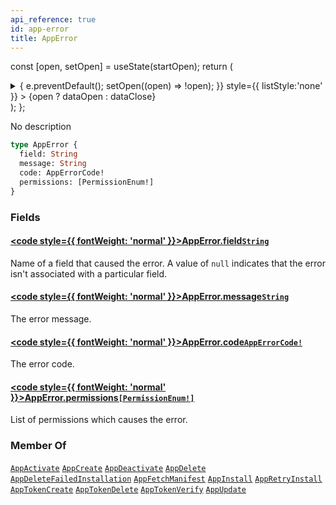 ```yaml
---
api_reference: true
id: app-error
title: AppError
---
```






const [open, setOpen] = useState(startOpen);
return (
<details {...(open ? { open: true } : {})} className="details" style={{ border:'none', boxShadow:'none', background:'var(--ifm-background-color)' }}>
<summary
onClick={(e) => {
e.preventDefault();
setOpen((open) => !open);
}}
style={{ listStyle:'none' }} >
{open ? dataOpen : dataClose}
</summary>
{open && children}
</details>
);
};

No description

```graphql
type AppError {
  field: String
  message: String
  code: AppErrorCode!
  permissions: [PermissionEnum!]
}
```

### Fields

#### [<code style={{ fontWeight: 'normal' }}>AppError.<b>field</b></code>](#)<Bullet />[`String`](../../../api-reference/miscellaneous/scalars/string.mdx) <Badge class="badge badge--secondary" text="scalar"/> <Badge class="badge badge--secondary" text="miscellaneous"/>

Name of a field that caused the error. A value of `null` indicates that the error isn't associated with a particular field.

#### [<code style={{ fontWeight: 'normal' }}>AppError.<b>message</b></code>](#)<Bullet />[`String`](../../../api-reference/miscellaneous/scalars/string.mdx) <Badge class="badge badge--secondary" text="scalar"/> <Badge class="badge badge--secondary" text="miscellaneous"/>

The error message.

#### [<code style={{ fontWeight: 'normal' }}>AppError.<b>code</b></code>](#)<Bullet />[`AppErrorCode!`](../../../api-reference/apps/enums/app-error-code.mdx) <Badge class="badge badge--secondary" text="non-null"/> <Badge class="badge badge--secondary" text="enum"/> <Badge class="badge badge--secondary" text="apps"/>

The error code.

#### [<code style={{ fontWeight: 'normal' }}>AppError.<b>permissions</b></code>](#)<Bullet />[`[PermissionEnum!]`](../../../api-reference/users/enums/permission-enum.mdx) <Badge class="badge badge--secondary" text="list"/> <Badge class="badge badge--secondary" text="enum"/> <Badge class="badge badge--secondary" text="users"/>

List of permissions which causes the error.

### Member Of

[`AppActivate`](../../../api-reference/apps/objects/app-activate.mdx) <Badge class="badge badge--secondary" text="object"/><Bullet />[`AppCreate`](../../../api-reference/apps/objects/app-create.mdx) <Badge class="badge badge--secondary" text="object"/><Bullet />[`AppDeactivate`](../../../api-reference/apps/objects/app-deactivate.mdx) <Badge class="badge badge--secondary" text="object"/><Bullet />[`AppDelete`](../../../api-reference/apps/objects/app-delete.mdx) <Badge class="badge badge--secondary" text="object"/><Bullet />[`AppDeleteFailedInstallation`](../../../api-reference/apps/objects/app-delete-failed-installation.mdx) <Badge class="badge badge--secondary" text="object"/><Bullet />[`AppFetchManifest`](../../../api-reference/apps/objects/app-fetch-manifest.mdx) <Badge class="badge badge--secondary" text="object"/><Bullet />[`AppInstall`](../../../api-reference/apps/objects/app-install.mdx) <Badge class="badge badge--secondary" text="object"/><Bullet />[`AppRetryInstall`](../../../api-reference/apps/objects/app-retry-install.mdx) <Badge class="badge badge--secondary" text="object"/><Bullet />[`AppTokenCreate`](../../../api-reference/apps/objects/app-token-create.mdx) <Badge class="badge badge--secondary" text="object"/><Bullet />[`AppTokenDelete`](../../../api-reference/apps/objects/app-token-delete.mdx) <Badge class="badge badge--secondary" text="object"/><Bullet />[`AppTokenVerify`](../../../api-reference/apps/objects/app-token-verify.mdx) <Badge class="badge badge--secondary" text="object"/><Bullet />[`AppUpdate`](../../../api-reference/apps/objects/app-update.mdx) <Badge class="badge badge--secondary" text="object"/>
